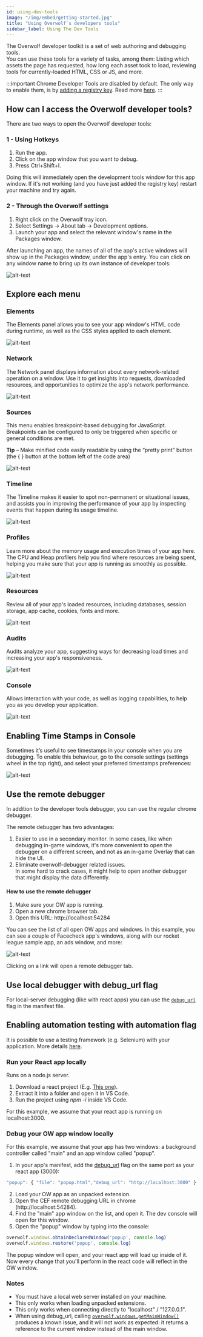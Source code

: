 ```yaml
---
id: using-dev-tools
image: "/img/embed/getting-started.jpg"
title: "Using Overwolf`s developers tools"
sidebar_label: Using The Dev Tools
---
```


The Overwolf developer toolkit is a set of web authoring and debugging tools.  
You can use these tools for a variety of tasks, among them: Listing which assets the page has requested, how long each asset took to load, reviewing tools for currently-loaded HTML, CSS or JS, and more.

:::important
Chrome Developer Tools are disabled by default. The only way to enable them, is by [adding a registry key](/topics/best-practices/enable-dev-tools#download-registry-key). Read more [here](/topics/best-practices/enable-dev-tools).
:::

## How can I access the Overwolf developer tools?

There are two ways to open the Overwolf developer tools:

### 1 - Using Hotkeys

1. Run the app.
2. Click on the app window that you want to debug.
3. Press Ctrl+Shift+I.

Doing this will immediately open the development tools window for this app window. If it's not working (and you have just added the registry key) restart your machine and try again.

### 2 - Through the Overwolf settings

1. Right click on the Overwolf tray icon.
2. Select Settings → About tab → Development options.
3. Launch your app and select the relevant window's name in the Packages window.

After launching an app, the names of all of the app's active windows will show up in the Packages window, under the app's entry. You can click on any window name to bring up its own instance of developer tools:

![alt-text](/assets/dev-tools-1.jpg)

## Explore each menu

### Elements

The Elements panel allows you to see your app window's HTML code during runtime, as well as the CSS styles applied to each element.

![alt-text](/assets/dev-tools-2.jpg)

### Network

The Network panel displays information about every network-related operation on a window. Use it to get insights into requests, downloaded resources, and opportunities to optimize the app's network performance.

![alt-text](/assets/dev-tools-3.jpg)

### Sources

This menu enables breakpoint-based debugging for JavaScript. Breakpoints can be configured to only be triggered when specific or general conditions are met.

**Tip** – Make minified code easily readable by using the “pretty print” button (the { } button at the bottom left of the code area)

![alt-text](/assets/dev-tools-4.jpg)

### Timeline

The Timeline makes it easier to spot non-permanent or situational issues, and assists you in improving the performance of your app by inspecting events that happen during its usage timeline.

![alt-text](/assets/dev-tools-5.jpg)

### Profiles

Learn more about the memory usage and execution times of your app here. The CPU and Heap profilers help you find where resources are being spent, helping you make sure that your app is running as smoothly as possible.

![alt-text](/assets/dev-tools-6.jpg)

### Resources

Review all of your app's loaded resources, including databases, session storage, app cache, cookies, fonts and more.

![alt-text](/assets/dev-tools-7.jpg)

### Audits

Audits analyze your app, suggesting ways for decreasing load times and increasing your app's responsiveness.

![alt-text](/assets/dev-tools-8.jpg)

### Console

Allows interaction with your code, as well as logging capabilities, to help you as you develop your application.

![alt-text](/assets/dev-tools-9.jpg)

## Enabling Time Stamps in Console

Sometimes it’s useful to see timestamps in your console when you are debugging.
To enable this behaviour, go to the console settings (settings wheel in the top right), and select your preferred timestamps preferences:

![alt-text](/assets/dev-tools-10.png)

## Use the remote debugger

In addition to the developer tools debugger, you can use the regular chrome debugger.  

The remote debugger has two advantages:

1. Easier to use in a secondary monitor.
   In some cases, like when debugging in-game windows, it's more convenient to open the debugger on a different screen, and not as an in-game Overlay that can hide the UI.
2. Eliminate overwolf-debugger related issues.  
   In some hard to crack cases, it might help to open another debugger that might display the data differently.

  #### How to use the remote debugger

  1. Make sure your OW app is running.
  2. Open a new chrome browser tab.
  3. Open this URL: http://localhost:54284
  
You can see the list of all open OW apps and windows. In this example, you can see a couple of Facecheck app's windows, along with our rocket league sample app, an ads window, and more:

![alt-text](/assets/dev-tools-11.png)

Clicking on a link will open a remote debugger tab.

## Use local debugger with debug_url flag

For local-server debugging (like with react apps) you can use the [`debug_url`](/api/manifest#debug_url) flag in the manifest file.

## Enabling automation testing with automation flag

It is possible to use a testing framework (e.g. Selenium) with your application. More details [here](../test-your-app/app-automation).

### Run your React app locally

Runs on a node.js server.

1. Download a react project (E.g. [This one](https://github.com/aditya-sridhar/simple-reactjs-app)).
2. Extract it into a folder and open it in VS Code.
3. Run the project using *npm -i* inside VS Code.

For this example, we assume that your react app is running on localhost:3000.

### Debug your OW app window locally

For this example, we assume that your app has two windows: a background controller called "main" and an app window called "popup".

1. In your app's manifest, add the [debug_url](/api/manifest#debug_url) flag on the same port as your react app (3000):
```js
"popup": { "file": "popup.html","debug_url": "http://localhost:3000" }
```
2. Load your OW app as an unpacked extension.
3. Open the CEF remote debugging URL in chrome (http://localhost:54284).
4. Find the "main" app window on the list, and open it. The dev console will open for this window.
5. Open the "popup" window by typing into the console:
```js
overwolf.windows.obtainDeclaredWindow('popup', console.log)
overwolf.windows.restore('popup', console.log)
```
  
  The popup window will open, and your react app will load up inside of it.  
   Now every change that you'll perform in the react code will reflect in the OW window.

### Notes
* You must have a local web server installed on your machine.
* This only works when loading unpacked extensions.
* This only works when connecting directly to "localhost" / "127.0.0.1".
* When using debug_url, calling [`overwolf.windows.getMainWindow()`](/api/windows) produces a known issue, and it will not work as expected: it returns a reference to the current window instead of the main window.
